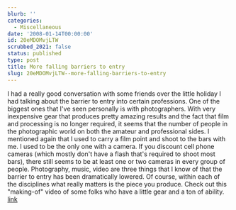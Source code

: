 ```yaml
---
blurb: ''
categories:
  - Miscellaneous
date: '2008-01-14T00:00:00'
id: 20eMDOMvjLTW
scrubbed_2021: false
status: published
type: post
title: More falling barriers to entry
slug: 20eMDOMvjLTW--more-falling-barriers-to-entry
---
```


I had a really good conversation with some friends over the little
holiday I had talking about the barrier to entry into certain
professions. One of the biggest ones that I've seen personally is
with photographers. With very inexpensive gear that produces pretty
amazing results and the fact that film and processing is no longer
required, it seems that the number of people in the photographic
world on both the amateur and professional sides. I mentioned again
that I used to carry a film point and shoot to the bars with me. I
used to be the only one with a camera. If you discount cell phone
cameras (which mostly don't have a flash that's required to shoot
most bars), there still seems to be at least one or two cameras in
every group of people. Photography, music, video are three things
that I know of that the barrier to entry has been dramatically
lowered. Of course, within each of the disciplines what really
matters is the piece you produce. Check out this "making-of" video
of some folks who have a little gear and a ton of ability.
[link](http://kk.org/ct2/2008/01/extraless-films.php)

